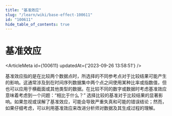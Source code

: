 ```yaml
---
title: "基准效应"
slug: "/learn/wiki/base-effect-100611"
id: "100611"
hide_table_of_contents: true
---
```



# 基准效应

<ArticleMeta id={100611} updatedAt={'2023-09-26 13:58:51'} />
<div className='border-solid border-b border-t-0 my-4 border-[var(--ifm-color-gray-300)]' />

基准效应指的是在比较两个数据点时，所选择的不同参考点对于比较结果可能产生的影响。这通常涉及到在时间序列数据集中两个点之间使用某种比率或指数值，但也可以应用于横截面或其他类型的数据。在比较不同的数字或数据时考虑基准效应意味着考虑到一个问题：“相比于什么？” 选择比较的基准对于比较结果的显著影响。如果忽视或误解了基准效应，可能会导致严重失真和可能的错误结论；然而，如果仔细考虑，可以利用基准效应来改进分析师对数据及其生成过程的理解。
